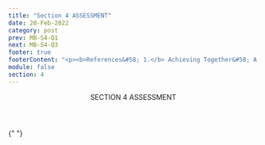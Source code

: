 ```yaml
---
title: "Section 4 ASSESSMENT"
date: 20-Feb-2022
category: post
prev: MB-S4-Q1
next: MB-S4-Q3
footer: true
footerContent: "<p><b>References&#58; 1.</b> Achieving Together&#58; A Plan to End the HIV Epidemic in Texas. A Status-Neutral Approach&#58; Achieving Together to End the HIV Epidemic. June 18, 2020. Accessed May 19, 2022. https://achievingtogethertx.org/wp-content/uploads/2020/11/Status-Neutral-White-Paper_06182020.pdf <b>2.</b> Healthy People 2030: U.S. Department of Health and Human Services, Office of Disease Prevention and Health Promotion. Accessed May 20, 2022. https://health.gov/healthypeople/priority-areas/social-determinants-health</p>"
module: false
section: 4
---
```


<Header>
  SECTION 4<span className="text-red"> ASSESSMENT</span>
</Header>

{" "}

<Quiz
  title="Which of the following is an example of the social determinants of health?"
  options="Housing
  Substance use
  Transportation
  All of the above"
  answer="3"
  response="Social determinants of health such as housing, substance use, and transportation can impact outcomes along the HIV care continuum<sup>1,2</sup>"
/>
